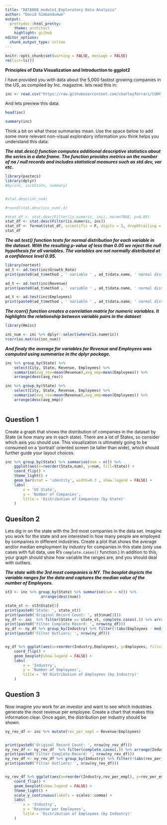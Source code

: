 ```yaml
---
title: "DATA608_module1_Exploratory Data Analysis"
author: "David Simbandumwe"
output:
  prettydoc::html_pretty:
    theme: architect
    highlight: github
editor_options: 
  chunk_output_type: inline
---
```



```r

knitr::opts_chunk$set(warning = FALSE, message = FALSE) 
rm(list=ls())

```




**Principles of Data Visualization and Introduction to ggplot2**

I have provided you with data about the 5,000 fastest growing companies in the US, as compiled by Inc. magazine. lets read this in:

```r

inc <- read.csv("https://raw.githubusercontent.com/charleyferrari/CUNY_DATA_608/master/module1/Data/inc5000_data.csv", header= TRUE)

```

And lets preview this data:

```r

head(inc)

```



```r

summary(inc)

```

Think a bit on what these summaries mean. Use the space below to add some more relevant non-visual exploratory information you think helps you understand this data:

<b><i>The stat.desc() function computes additional descriptive statistics about the series in a data frame.  The function provides metrics on the number of na / null records and includes statistical measures such as std.dev, var etc.  </i></b>

```r
library(pastecs)
library(dplyr)
#by(inc, inc$State, summary)


#stat.desc(inc_num)

#round(stat.desc(inc_num),4)

#stat_df <- stat.desc(Filter(is.numeric, inc), norm=TRUE, p=0.95)
stat_df <- stat.desc(Filter(is.numeric, inc))
stat_df <- format(stat_df, scientific = F, digits = 2, drop0trailing = TRUE)
stat_df

```


<b><i>
The ad.test() function tests for normal distribution for each variable in the dataset. With the resulting p-value of less than 0.05 we reject the null hypothesis for all variables. The variables are not normally distributed at a confidence level 0.95.  
</i></b>

```r

library(nortest)
ad_t <- ad.test(inc$Growth_Rate)
print(paste0(ad_t$method , ' variable ' , ad_t$data.name, ' normal distributed ', ad_t$p.value > 0.05 ))

ad_t <- ad.test(inc$Revenue)
print(paste0(ad_t$method , ' variable ' , ad_t$data.name, ' normal distributed ', ad_t$p.value > 0.05 ))

ad_t <- ad.test(inc$Employees)
print(paste0(ad_t$method , ' variable ' , ad_t$data.name, ' normal distributed ', ad_t$p.value > 0.05 ))


```


<b><i>
The rcorr() function creates a correlation matrix for numeric variables. It highlights the relationship between variable pairs in the dataset 
</i></b>


```r
library(Hmisc)

inc_num <- inc %>% dplyr::select(where(is.numeric))
rcorr(as.matrix(inc_num))

```

<b><i>
And finaly the average for variables for Revenue and Employees was computed using summarise in the dplyr package.
</i></b>

```r

inc %>% group_by(State) %>%
	select(City, State, Revenue, Employees) %>%
	summarise(avg_rev=mean(Revenue),avg_emp=mean(Employees)) %>% 
	arrange(desc(avg_rev))

inc %>% group_by(State) %>%
	select(City, State, Revenue, Employees) %>%
	summarise(avg_rev=mean(Revenue),avg_emp=mean(Employees)) %>% 
	arrange(desc(avg_emp))



```




## Question 1

Create a graph that shows the distribution of companies in the dataset by State (ie how many are in each state). There are a lot of States, so consider which axis you should use. This visualization is ultimately going to be consumed on a 'portrait' oriented screen (ie taller than wide), which should further guide your layout choices.

```r

inc %>% group_by(State) %>% summarise(num = n()) %>%
	ggplot(aes(x=reorder(State,num), y=num, fill=State)) +
	coord_flip() + 
	theme_light() +
    geom_bar(stat = 'identity', width=0.3 , show.legend = FALSE) +
	labs(
	    x = 'US State', 
	    y = 'Number of Companies', 
	    title = 'Distribution of Companies (by State)'
	)


```

## Quesiton 2

Lets dig in on the state with the 3rd most companies in the data set. Imagine you work for the state and are interested in how many people are employed by companies in different industries. Create a plot that shows the average and/or median employment by industry for companies in this state (only use cases with full data, use R's `complete.cases()` function.) In addition to this, your graph should show how variable the ranges are, and you should deal with outliers.


<b><i>
The state with the 3rd most companies is NY. The boxplot depicts the variable ranges for the data and captures the median value of the number of Employees.
</i></b>



```r

st3 <- inc %>% group_by(State) %>% summarise(num = n()) %>%
				arrange(desc(num))

state_st <- st3$State[3]
print(paste0('State: ', state_st))
print(paste0('Original Record Count: ', st3$num[3]))
ny_df <- inc  %>% filter(State == state_st, complete.cases(.)) %>% arrange(Industry) %>% select(Name,Industry, Employees) 
print(paste0('Filter Complete Record: ', nrow(ny_df)))
ny_df <- ny_df %>% group_by(Industry) %>% filter(!(abs(Employees - median(Employees)) > 1.5*IQR(Employees)))
print(paste0('Filter Outliers: ', nrow(ny_df)))


ny_df %>% ggplot(aes(x=reorder(Industry,Employees), y=Employees, fill=Industry)) +
	coord_flip() +
    geom_boxplot(show.legend = FALSE) +
	labs(
	    x = 'Industry', 
	    y = 'Number of Employees', 
	    title = 'NY Distribution of Employees (by Industry)'
	)


```





## Question 3

Now imagine you work for an investor and want to see which industries generate the most revenue per employee. Create a chart that makes this information clear. Once again, the distribution per industry should be shown.



```r

ny_rev_df <- inc %>% mutate(rev_per_empl = Revenue/Employees)


print(paste0('Original Record Count: ', nrow(ny_rev_df)))
ny_rev_df <- ny_rev_df  %>% filter(complete.cases(.)) %>% arrange(Industry) %>% select(Name, Industry, rev_per_empl, Revenue, Employees) 
print(paste0('Filter Complete Record: ', nrow(ny_rev_df)))
ny_rev_df <- ny_rev_df %>% group_by(Industry) %>% filter(!(abs(rev_per_empl - median(rev_per_empl)) > 1.5*IQR(rev_per_empl)))
print(paste0('Filter Outliers: ', nrow(ny_rev_df)))


ny_rev_df %>% ggplot(aes(x=reorder(Industry,rev_per_empl), y=rev_per_empl, fill=Industry)) +
	coord_flip() +
    geom_boxplot(show.legend = FALSE) +
	theme_light() +
	scale_y_continuous(labels = scales::comma) +
	labs(
	    x = 'Industry', 
	    y = 'Revenue per Employees', 
	    title = 'Distribution of Employees (by Industry)'
	)

```




